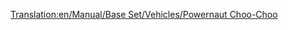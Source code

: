 [[Translation:en/Manual/Base Set/Vehicles/Powernaut Choo-Choo]]
{{es/Trenes|Imagen=[[File:en/Powernautchoochoo.png]]
|Nombre=Powernaut Choo-Choo
|Precio=35.156 € (17.578 £)
|Velocidad=96 km/h (60 mph)
|Peso=130 t
|Potencia=900 CV (671 kW)
|Coste-anual=4.264 € (2.132 £)
|Diseño=1952
|Duración=20
|Capacidad=--
|Descripción=Un tren ligeramente mejor que el «Ploddyphut Choo-Choo», pero no aporta nada especial.
|Vida-real=Ficticio.
}}